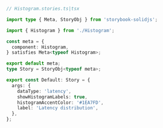 ```ts
// Histogram.stories.ts|tsx

import type { Meta, StoryObj } from 'storybook-solidjs';

import { Histogram } from './Histogram';

const meta = {
  component: Histogram,
} satisfies Meta<typeof Histogram>;

export default meta;
type Story = StoryObj<typeof meta>;

export const Default: Story = {
  args: {
    dataType: 'latency',
    showHistogramLabels: true,
    histogramAccentColor: '#1EA7FD',
    label: 'Latency distribution',
  },
};
```
